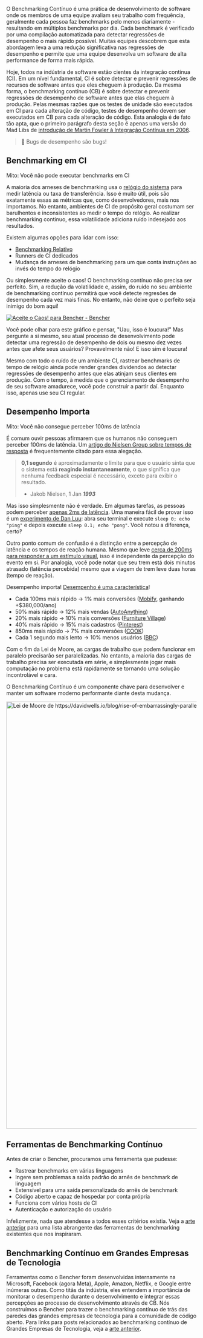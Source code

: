 O Benchmarking Contínuo é uma prática de desenvolvimento de software onde os membros de uma equipe avaliam seu trabalho com frequência,
geralmente cada pessoa faz benchmarks pelo menos diariamente - resultando em múltiplos benchmarks por dia.
Cada benchmark é verificado por uma compilação automatizada para detectar regressões de desempenho o mais rápido possível.
Muitas equipes descobrem que esta abordagem leva a uma redução significativa nas regressões de desempenho
e permite que uma equipe desenvolva um software de alta performance de forma mais rápida.

Hoje, todos na indústria de software estão cientes da integração contínua (CI).
Em um nível fundamental, CI é sobre detectar e prevenir regressões de recursos de software antes que eles cheguem à produção.
Da mesma forma, o benchmarking contínuo (CB) é sobre detectar e prevenir regressões de desempenho de software antes que elas cheguem à produção.
Pelas mesmas razões que os testes de unidade são executados em CI para cada alteração de código,
testes de desempenho devem ser executados em CB para cada alteração de código.
Esta analogia é de fato tão apta, que o primeiro parágrafo desta seção é apenas uma versão do Mad Libs de [introdução de Martin Fowler à Integração Contínua em 2006](https://martinfowler.com/articles/continuousIntegration.html).

> 🐰 Bugs de desempenho são bugs!

## Benchmarking em CI

Mito: Você não pode executar benchmarks em CI

A maioria dos arneses de benchmarking usa o [relógio do sistema](https://en.wikipedia.org/wiki/Elapsed_real_time) para medir latência ou taxa de transferência.
Isso é muito útil, pois são exatamente essas as métricas que, como desenvolvedores, mais nos importamos.
No entanto, ambientes de CI de propósito geral costumam ser barulhentos e inconsistentes ao medir o tempo do relógio.
Ao realizar benchmarking contínuo, essa volatilidade adiciona ruído indesejado aos resultados.

Existem algumas opções para lidar com isso:
- [Benchmarking Relativo](/docs/pt/how-to/track-benchmarks/)
- Runners de CI dedicados
- Mudança de arneses de benchmarking para um que conta instruções ao invés do tempo do relógio

Ou simplesmente aceite o caos! O benchmarking contínuo não precisa ser perfeito.
Sim, a redução da volatilidade e, assim, do ruído no seu ambiente de benchmarking contínuo permitirá que você detecte regresões de desempenho cada vez mais finas.
No entanto, não deixe que o perfeito seja inimigo do bom aqui!

<a href="https://bencher.dev/perf/bencher?key=true&measures=4358146b-b647-4869-9d24-bd22bb0c49b5&branches=619d15ed-0fbd-4ccb-86cb-fddf3124da29&tab=benchmarks&testbeds=0d991aac-b241-493a-8b0f-8d41419455d2&benchmarks=1db23e93-f909-40aa-bf42-838cc7ae05f5"><img src="https://api.bencher.dev/v0/projects/bencher/perf/img?branches=619d15ed-0fbd-4ccb-86cb-fddf3124da29&testbeds=0d991aac-b241-493a-8b0f-8d41419455d2&benchmarks=1db23e93-f909-40aa-bf42-838cc7ae05f5&measures=4358146b-b647-4869-9d24-bd22bb0c49b5&title=Embrace+the+Chaos%21" title="Aceite o Caos!" alt="Aceite o Caos! para Bencher - Bencher" /></a>

Você pode olhar para este gráfico e pensar, "Uau, isso é loucura!" Mas pergunte a si mesmo, seu atual processo de desenvolvimento pode detectar uma regressão de desempenho de dois ou mesmo dez vezes antes que afete seus usuários? Provavelmente não! E isso sim é loucura!

Mesmo com todo o ruído de um ambiente CI, rastrear benchmarks de tempo de relógio ainda pode render grandes dividendos ao detectar regressões de desempenho antes que elas atinjam seus clientes em produção.
Com o tempo, à medida que o gerenciamento de desempenho de seu software amadurece, você pode construir a partir daí.
Enquanto isso, apenas use seu CI regular.

## Desempenho Importa

Mito: Você não consegue perceber 100ms de latência

É comum ouvir pessoas afirmarem que os humanos não conseguem perceber 100ms de latência.
Um [artigo do Nielsen Group sobre tempos de resposta](https://www.nngroup.com/articles/response-times-3-important-limits/) é frequentemente citado para essa alegação.

> **0,1 segundo** é aproximadamente o limite para que o usuário sinta que o sistema está **reagindo instantaneamente**, o que significa que nenhuma feedback especial é necessário, exceto para exibir o resultado.
>
> - Jakob Nielsen, 1 Jan __*1993*__

Mas isso simplesmente não é verdade.
Em algumas tarefas, as pessoas podem perceber [apenas 2ms de latência](https://pdfs.semanticscholar.org/386a/15fd85c162b8e4ebb6023acdce9df2bd43ee.pdf).
Uma maneira fácil de provar isso é um [experimento de Dan Luu](https://danluu.com/input-lag/#appendix-why-measure-latency): abra seu terminal e execute `sleep 0; echo "ping"` e depois execute `sleep 0.1; echo "pong"`. Você notou a diferença, certo‽

Outro ponto comum de confusão é a distinção entre a percepção de latência e os tempos de reação humana. Mesmo que leve [cerca de 200ms para responder a um estímulo visual](https://humanbenchmark.com/tests/reactiontime), isso é independente da percepção do evento em si. Por analogia, você pode notar que seu trem está dois minutos atrasado (latência percebida) mesmo que a viagem de trem leve duas horas (tempo de reação).

Desempenho importa! [Desempenho é uma característica](https://blog.codinghorror.com/performance-is-a-feature)!

- Cada 100ms mais rápido → 1% mais conversões ([Mobify](https://web.dev/why-speed-matters/), ganhando +$380,000/ano)
- 50% mais rápido → 12% mais vendas ([AutoAnything](https://www.digitalcommerce360.com/2010/08/19/web-accelerator-revs-conversion-and-sales-autoanything/))
- 20% mais rápido → 10% mais conversões ([Furniture Village](https://www.thinkwithgoogle.com/intl/en-gb/marketing-strategies/app-and-mobile/furniture-village-and-greenlight-slash-page-load-times-boosting-user-experience/))
- 40% mais rápido → 15% mais cadastros ([Pinterest](https://medium.com/pinterest-engineering/driving-user-growth-with-performance-improvements-cfc50dafadd7))
- 850ms mais rápido → 7% mais conversões ([COOK](https://web.dev/why-speed-matters/))
- Cada 1 segundo mais lento → 10% menos usuários ([BBC](https://www.creativebloq.com/features/how-the-bbc-builds-websites-that-scale))

Com o fim da Lei de Moore, as cargas de trabalho que podem funcionar em paralelo precisarão ser paralelizadas.
No entanto, a maioria das cargas de trabalho precisa ser executada em série,
e simplesmente jogar mais computação no problema está rapidamente se tornando uma solução incontrolável e cara.

O Benchmarking Contínuo é um componente chave para desenvolver e manter
um software moderno performante diante desta mudança.

<div class="content has-text-centered">
<img
    src="https://s3.amazonaws.com/public.bencher.dev/moores_law.jpg"
    width="2124"
    height="1128"
    alt="Lei de Moore de https://davidwells.io/blog/rise-of-embarrassingly-parallel-serverless-compute"
/>
</div>

## Ferramentas de Benchmarking Contínuo

Antes de criar o Bencher, procuramos uma ferramenta que pudesse:

- Rastrear benchmarks em várias linguagens
- Ingere sem problemas a saída padrão do arnês de benchmark de linguagem
- Extensível para uma saída personalizada do arnês de benchmark
- Código aberto e capaz de hospedar por conta própria
- Funciona com vários hosts de CI
- Autenticação e autorização do usuário

Infelizmente, nada que atendesse a todos esses critérios existia.
Veja a [arte anterior](/docs/pt/reference/prior-art/) para uma lista abrangente das ferramentas de benchmarking existentes que nos inspiraram.

## Benchmarking Contínuo em Grandes Empresas de Tecnologia

Ferramentas como o Bencher foram desenvolvidas internamente na
Microsoft, Facebook (agora Meta), Apple, Amazon, Netflix, e Google entre inúmeras outras.
Como titãs da indústria, eles entendem a importância de monitorar o desempenho durante o desenvolvimento
e integrar essas percepções ao processo de desenvolvimento através de CB.
Nós construímos o Bencher para trazer o benchmarking contínuo de trás das paredes das grandes empresas de tecnologia para a comunidade de código aberto.
Para links para posts relacionados ao benchmarking contínuo de Grandes Empresas de Tecnologia, veja a [arte anterior](/docs/pt/reference/prior-art/).
